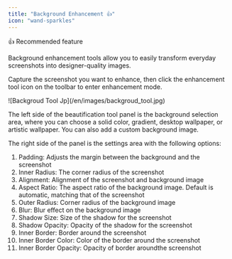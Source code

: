 ```yaml
---
title: "Background Enhancement 👍"
icon: "wand-sparkles"
---
```


<Tip>
  👍 Recommended feature
</Tip>

Background enhancement tools allow you to easily transform everyday screenshots into designer-quality images.
  
Capture the screenshot you want to enhance, then click the enhancement tool icon on the toolbar to enter enhancement mode.

<Frame>
  ![Backgroud Tool Jp](/en/images/backgroud_tool.jpg)
</Frame>

The left side of the beautification tool panel is the background selection area, where you can choose a solid color, gradient, desktop wallpaper, or artistic wallpaper. You can also add a custom background image.
  
The right side of the panel is the settings area with the following options:
  
1. Padding: Adjusts the margin between the background and the screenshot  
2. Inner Radius: The corner radius of the screenshot  
3. Alignment: Alignment of the screenshot and background image  
4. Aspect Ratio: The aspect ratio of the background image. Default is automatic, matching that of the screenshot  
5. Outer Radius: Corner radius of the background image  
6. Blur: Blur effect on the background image  
7. Shadow Size: Size of the shadow for the screenshot  
8. Shadow Opacity: Opacity of the shadow for the screenshot  
9. Inner Border: Border around the screenshot  
10. Inner Border Color: Color of the border around the screenshot  
11. Inner Border Opacity: Opacity of border aroundthe screenshot